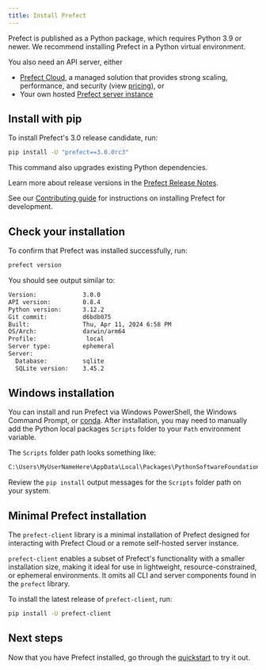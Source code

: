 ```yaml
---
title: Install Prefect 
---
```


Prefect is published as a Python package, which requires Python 3.9 or newer. We recommend installing Prefect in a Python virtual environment. 

You also need an API server, either

* [Prefect Cloud](/3.0rc/manage/cloud/), a managed solution that provides strong scaling, performance, and security (view [pricing](https://www.prefect.io/pricing)), or
* Your own hosted [Prefect server instance](/3.0rc/manage/self-host/)

## Install with pip

To install Prefect's 3.0 release candidate, run:

```bash
pip install -U "prefect==3.0.0rc3"
```

This command also upgrades existing Python dependencies.

Learn more about release versions in the [Prefect Release Notes](https://github.com/PrefectHQ/prefect/blob/main/RELEASE-NOTES.md).

See our [Contributing guide](3.0rc/community/install-contribute) for instructions on installing Prefect for development.

## Check your installation

To confirm that Prefect was installed successfully, run:

```bash
prefect version
```

You should see output similar to:

```bash
Version:             3.0.0
API version:         0.8.4
Python version:      3.12.2
Git commit:          d6bdb075
Built:               Thu, Apr 11, 2024 6:58 PM
OS/Arch:             darwin/arm64
Profile:              local
Server type:         ephemeral
Server:
  Database:          sqlite
  SQLite version:    3.45.2
```

## Windows installation

You can install and run Prefect via Windows PowerShell, the Windows Command Prompt, or [conda](https://docs.conda.io/projects/conda/en/latest/user-guide/install/windows.html). After installation, you may need to manually add the Python local packages `Scripts` folder to your `Path` environment variable.

The `Scripts` folder path looks something like:

```bash
C:\Users\MyUserNameHere\AppData\Local\Packages\PythonSoftwareFoundation.Python.3.11_qbz5n2kfra8p0\LocalCache\local-packages\Python311\Scripts
```

Review the `pip install` output messages for the `Scripts` folder path on your system.

## Minimal Prefect installation

The `prefect-client` library is a minimal installation of Prefect designed for interacting with Prefect Cloud or a remote self-hosted server instance.

`prefect-client` enables a subset of Prefect's functionality with a smaller installation size, making it ideal for use in lightweight, resource-constrained, or ephemeral environments.
It omits all CLI and server components found in the `prefect` library.

To install the latest release of `prefect-client`, run:

```bash
pip install -U prefect-client
```

## Next steps

Now that you have Prefect installed, go through the [quickstart](/3.0rc/get-started/quickstart/) to try it out.
